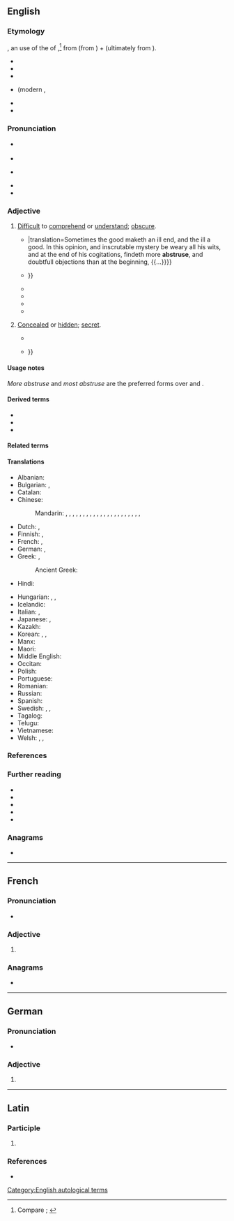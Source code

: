 ==English==
{{was wotd|2022|August|10}}

===Etymology===
{{PIE word|en|h₂epó}}{{root|en|ine-pro|*trewd-}}
{{lbor|en|la|abstrūsus|t=concealed, hidden; having been concealed}}, an {{glossary|adjective}} use of the {{glossary|perfect}} {{glossary|passive}} {{glossary|participle}} of {{m|la|abstrūdō|t=to conceal, hide; to push or thrust away}},<ref>Compare {{R:OED Online|pos=adj|id=783|date=December 2021|nodot=1}}; {{R:Lexico|pos=adj}}</ref> from {{m|la|abs-}} (from {{m|la|ab-|pos={{glossary|prefix}} meaning ‘away; from; away from’}}) + {{m|la|trūdō|t=to push, shove; to thrust}} (ultimately from {{der|en|ine-pro|*trewd-|t=to push; to thrust}}).

{{rel-top|cognates}}
* {{cog|ca|abstrús}}
* {{cog|de|abstrus|t=abstruse}}
* {{cog|it|astruso|t=abstruse}}
* {{cog|frm|abstruse}} (modern {{cog|fr|abstrus}}, {{m|fr|abstruse|t=(''derogatory, literary'') abstruse}}
* {{cog|pt|abstruso|t=abstruse}}
* {{cog|es|abstruso|t=abstruse}}
{{rel-bottom}}

===Pronunciation===
* {{a|RP}} {{IPA|en|/əbˈstɹuːs/}}
* {{audio|en|LL-Q1860 (eng)-Vealhurl-abstruse.wav|Audio (Southern England)}}
* {{a|GA}} {{IPA|en|/əbˈstɹus/|/æb-/}}
* {{rhymes|en|uːs|s=2}}
* {{hyphenation|en|abs|truse}}

===Adjective===
{{en-adj|er|more}}

# [[difficult|Difficult]] to [[comprehend]] or [[understand]]; [[obscure#Adjective|obscure]]. {{defdate|from late 16th c.}}
#: {{synonyms|en|abstrusive|arcane|cryptic|esoteric|recondite|Thesaurus:incomprehensible}}
#: {{antonyms|en|clear|obvious|understandable|Thesaurus:comprehensible}}
#* {{quote-book|en|author=Joanne Hopper [''i.e.'', [[w:John Hooper (bishop)|John Hooper]]]|chapter=Curiositie|title=A Declaration of the Ten Holy Cõmaundementes of Allmygthye God{{nb...|Wroten Exo. 20. Deu. 5. Collected out of the Scripture Canonicall by Joanne Hopper.}}|location=[Zurich|publisher={{w|Christoph Froschauer}}]|year=[1548]|page=CCXVIII|pageurl=https://books.google.com/books?id=HLVoAAAAcAAJ&pg=PR218|oclc=1190968976|passage=Some time the good makithe an ile end&#11805; ãd the ile a godd. In this opiniõ&#11805; and in ſcrutable miſterie be werithe all his wittes&#11805; and at the end of his cogitacions&#11805; fyndithe more '''abſtruſe'''&#11805; and doutfull obiections thẽ at the beginning&#11805; {{...}}|translation=Sometimes the good maketh an ill end, and the ill a good. In this opinion, and inscrutable mystery be weary all his wits, and at the end of his cogitations, findeth more '''abstruse''', and doubtfull objections than at the beginning, {{...}}}}
#* {{RQ:Newton Mathematical Principles|volume=II|chapter=Moon's Motion|page=4|passage=Thoſe propoſitions relating to the Moon's motion, which are demonſtrated in the ''[[w:Philosophiæ Naturalis Principia Mathematica|Principia]]'' [by {{w|Isaac Newton}}], do generally depend on calculations very intricate and '''abſtruſe''', the truth of which is not eaſily examined, even by thoſe that are moſt skilful; {{...}}}}
#* {{RQ:Hume Human Understanding|chapter=Essay I. Of the Different Species of Philosophy.|page=3|passage='Tis certain, that the eaſy and obvious Philoſophy vvill always, vvith the Generality of Mankind, have the Preference to the accurate and '''abſtruſe'''; and by many vvill be recommended, not only as more agreeable, but more uſeful than the other.}}
#* {{RQ:Federalist|number=XXXI|chapter=The Same Subject Continued [Concerning Taxation]|page=191|passage=The objects of geometrical enquiry are ſo intirely abſracted from thoſe purſuits vvhich ſtir up and put in motion the unruly paſſions of the human heart, that mankind vvithout difficulty adopt not only the more ſimple theorems of the ſcience, but even thoſe '''abſtruſe''' paradoxes, vvhich hovvever they may appear ſuſceptible of demonſtration, are at variance vvith the natural conceptions vvhich the mind, vvithout the aid of philoſophy, vvould be led to entertain upon the ſubject.}}
#* {{RQ:Mary Shelley Frankenstein|edition=3rd|chapter=IV|page=36|passage=In a thousand ways he smoothed for me the path of knowledge, and made the most '''abstruse''' inquiries clear and facile to my apprehension.}}
#* {{quote-book|en|author=Henry Hart Milman|authorlink=Henry Hart Milman|chapter=Pelagianism|title=History of Latin Christianity;{{nb...|including that of the Popes to the Pontificate of Nicolas V.}}|year=1854|location=London|publisher=[[w:John Murray (publisher)|John Murray]],{{nb...|Albemarle Street.}}|volume=I|section=book II|page=127|pageurl=https://books.google.com/books?id=JisNAAAAYAAJ&pg=PA127|oclc=1170949384|passage=A second rescript followed, commanding all bishops not merely to subscribe the dominant opinions on these profound and '''abstruse''' topics, but to condemn their authors, {{w|Pelagius}} and [[w:Caelestius|Cœlestius]], as irreclaimable heretics, and this under pain of deprivation and banishment.}}
# {{lb|en|obsolete}} [[concealed#Adjective|Concealed]] or [[hidden#Adjective|hidden]]; [[secret#Adjective|secret]]. {{defdate|late 16th&nbsp;– mid 18th c.}}
#: {{synonyms|en|q1=obsolete|abstrused|clandestine|surreptitious|Thesaurus:covert|Thesaurus:hidden}}
#: {{antonyms|en|open|patent|unconcealed|unhidden}}
#* {{RQ:Cervantes Shelton Don Quixote|volume=I|chapter=Which Speakes of that which after Befell in the Inne; and of Sundry Other Things Worthy to be Knowne|part=4|page=500|passage=O vvho is he that could carrie nevves to our olde father, that thou vvert but aliue, although thou vvert hidden in the moſt '''abſtruſe''' dungeons of Barbarie; for his riches, my brothers and mine vvould fetch thee from thence.}}
#* {{RQ:Milton Paradise Lost|book=V|lines=709–714|page=148|passage=Mean while th’ Eternal eye, whoſe ſight diſcernes / '''Abſtruſeſt''' thoughts, from forth his holy Mount / And from within the golden Lamps that burne / Nightly before him, ſaw without their light / Rebellion riſing, ſaw in whom, how ſpred / Among the ſons of Morn, what multitudes / Were banded to oppoſe his high Decree; {{...}}}}

====Usage notes====
''More abstruse'' and ''most abstruse'' are the preferred forms over {{m|en|abstruser}} and {{m|en|abstrusest}}.

====Derived terms====
* {{l|en|abstrusely}}
* {{l|en|abstruseness}}
* {{l|en|abstrusity}}

====Related terms====
{{col3|en
|[[abstrude]] {{qualifier|obsolete}}
|[[abstrused]] {{qualifier|adjective, obsolete}}
|[[abstrusion]] {{qualifier|archaic}}
|abstrusive
|abstrusively
|[[retruse]] {{qualifier|obsolete}}
}}

====Translations====
{{trans-top-also|difficult to comprehend or understand|obscure}}
* Albanian: {{t+|sq|thellë}}
* Bulgarian: {{t+|bg|неясен}}, {{t|bg|труден за разбиране}}
* Catalan: {{t+|ca|abstrús}}
* Chinese:
*: Mandarin: {{t+|cmn|奧}}, {{t+|cmn|隩}}, {{t+|cmn|奥|tr=ào}} {{qualifier|obsolete}}, {{t+|cmn|秘|tr=bì, mì}}, {{t+|cmn|晦澀}}, {{t+|cmn|晦涩|tr=huìsè}} {{qualifier|of music, writing, etc.}}, {{t|cmn|艱澀}}, {{t|cmn|艰涩|tr=jiānsè}}, {{t+|cmn|艱深}}, {{t+|cmn|艰深|tr=jiānshēn}}, {{t+|cmn|難解}}, {{t+|cmn|难解|tr=nánjiě}}, {{t+|cmn|深奧}}, {{t+|cmn|深奥|tr=shēn'ào}}, {{t+|cmn|深長}}, {{t+|cmn|深长|tr=shēncháng}}, {{t+|cmn|深邃|tr=shēnsuì}}, {{t+|cmn|玄祕}}, {{t+|cmn|玄秘|tr=xuánmì}}, {{t+|cmn|玄妙|tr=xuánmiào}}, {{t+|cmn|瘱|tr=yì}} {{qualifier|literary}}, {{t+|cmn|賾}}, {{t+|cmn|赜|tr=zé}} {{qualifier|literary}}
* Dutch: {{t+|nl|onbevattelijk}}, {{t+|nl|ondoorgrondelijk}}
* Finnish: {{t+|fi|vaikeaselkoinen}}, {{t|fi|vaikeatajuinen}}
* French: {{t+|fr|abstrus}}, {{t+|fr|abscons}}
* German: {{t+|de|abstrus}}, {{t+|de|unfassbar}}
* Greek: {{t+|el|ασαφής|m}}, {{t+|el|δυσνόητος|m}}
*: Ancient Greek: {{t|grc|ποικῐ́λος}}
* Hindi: {{t+|hi|बारीक}}
{{trans-mid}}
* Hungarian: {{t+|hu|elvont}}, {{t+|hu|homályos}}, {{t|hu|obskúrus}}
* Icelandic: {{t|is|torskilinn}}
* Italian: {{t+|it|astruso}}, {{t+|it|ermetico}}
* Japanese: {{t+|ja|晦渋|tr=かいじゅう, kaijū}}, {{t+|ja|難解|tr=なんかい, nankai}}
* Kazakh: {{t|kk|ғаламат}}
* Korean: {{t+|ko|迂|tr=o, u}}, {{t+|ko|심오}}, {{t+|ko|深奧|tr=simo}}
* Manx: {{t|gv|neuvaghtal}}
* Maori: {{t|mi|ākahukahu}}
* Middle English: {{t|enm|mysty}} {{qualifier|figuratively}}
* Occitan: {{t|oc|abstrús}}
* Polish: {{t+|pl|mętny}}
* Portuguese: {{t+|pt|abstruso|m}}
* Romanian: {{t+|ro|confuz}}
* Russian: {{t+|ru|мудрёный|m}}
* Spanish: {{t+|es|abstruso}}
* Swedish: {{t+|sv|abstrus}}, {{t+|sv|dunkel}}, {{t+|sv|svårfattlig}}
* Tagalog: {{t|tl|baliwag}}
* Telugu: {{t+|te|గూఢము}}
* Vietnamese: {{t+|vi|huyền diệu}}
* Welsh: {{t+|cy|astrus}}, {{t+|cy|cymhleth}}, {{t+|cy|dyrys}}
{{trans-bottom}}

===References===
<references/>

===Further reading===
* {{R:Century 1911}}
* {{R:Webster 1913}}
* {{R:MW3 1976|page=8}}
* {{R:RHCD|page=7}}
* {{R:SOED5|page=10}}

===Anagrams===
* {{anagrams|en|a=abersstu|Staubers|Straubes|surbates|surbeats}}

[[Category:English autological terms]]

----

==French==

===Pronunciation===
* {{audio|fr|LL-Q150 (fra)-Lyokoï-abstruse.wav|Audio}}

===Adjective===
{{head|fr|adjective form}}

# {{feminine singular of|fr|abstrus}}

===Anagrams===
* {{l|fr|arbustes}}

----

==German==

===Pronunciation===
* {{audio|de|De-abstruse.ogg|Audio}}

===Adjective===
{{head|de|adjective form}}

# {{de-adj form of|abstrus}}

----

==Latin==

===Participle===
{{la-part-form|abstrūse}}

# {{inflection of|la|abstrūsus||voc|m|s}}

===References===
* {{R:L&S}}